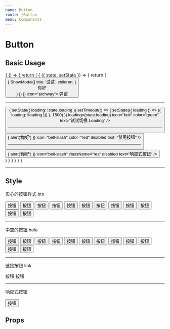 ```yaml
---
name: Button
route: /Button
menu: Components
---
```



# Button

## Basic Usage

<Playground>
  {
    () => {
      return (
        <State initial={{
          loading: false,
        }}>
          {
            ({ state, setState }) => {
              return (
                <div>
                  <Button
                    className="mr10"
                    onClick={e => {
                      ShowModal({
                        title: '试试',
                        children: (
                          <div className="p20">你好</div>
                        )
                      })
                    }} icon="archway">
                    弹窗
                  </Button>
                  <hr />
                  <Button
                    onClick={e => {
                      setState({
                        loading: !state.loading
                      })
                      setTimeout(() => {
                        setState(({ loading }) => ({
                          loading: !loading
                        }))
                      }, 1500)
                    }}
                    loading={state.loading}
                    icon="bolt"
                    color="green"
                    text="试试切换 Loading" />
                  <hr />
                  <Button
                    onClick={e => {
                      alert('你好')
                    }}
                    icon="bell-slash"
                    color="red"
                    disabled
                    text="禁用按钮" />
                  <hr />
                  <Button
                    onClick={e => {
                      alert('你好')
                    }}
                    icon="bell-slash"
                    className="res"
                    disabled
                    text="响应式按钮" />
                </div>
              )
            }
          }
        </State>
      )
    }
  }
</Playground>

-----------

## Style

实心的按钮样式 btn

<Playground>
  <button className="btn theme m5">按钮</button>
  <button className="btn red m5">按钮</button>
  <button className="btn gold m5">按钮</button>
  <button className="btn black m5">按钮</button>
  <button className="btn default m5">按钮</button>
  <button className="btn yellow m5">按钮</button>
  <button className="btn purple m5">按钮</button>
  <button className="btn important m5">按钮</button>
  <button className="btn warn m5">按钮</button>
  <button className="btn wine m5">按钮</button>
  <button className="btn green m5">按钮</button>
  <button className="btn grey m5">按钮</button>
</Playground>

-----------

中空的按钮 hola

<Playground>
  <button className="btn hola theme m5">按钮</button>
  <button className="btn hola red m5">按钮</button>
  <button className="btn hola gold m5">按钮</button>
  <button className="btn hola black m5">按钮</button>
  <button className="btn hola default m5">按钮</button>
  <button className="btn hola yellow m5">按钮</button>
  <button className="btn hola purple m5">按钮</button>
  <button className="btn hola important m5">按钮</button>
  <button className="btn hola warn m5">按钮</button>
  <button className="btn hola wine m5">按钮</button>
  <button className="btn hola green m5">按钮</button>
  <button className="btn hola grey m5">按钮</button>
</Playground>

-----------

链接按钮 link

<Playground>
  <span className="link-btn m5">按钮</span>
  <span className="link m5">按钮</span>
</Playground>

-----------

响应式按钮

<Playground>
  <button className="btn theme res">按钮</button>
</Playground>

## Props

<Props of={Button} />
